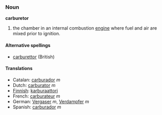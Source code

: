 === Noun ===
'''carburetor'''

#the chamber in an internal combustion [[engine]] where fuel and air are mixed prior to ignition.

====Alternative spellings====
* [[carburettor]] (British)

====Translations====
*Catalan: [[carburador]] ''m''
*Dutch: [[carburator]] ''m''
*[[Finnish]]: [[karburaattori]]
*French: [[carburateur]] ''m''
*German: [[Vergaser]] ''m'', [[Verdampfer]] ''m''
*Spanish: [[carburador]] ''m''